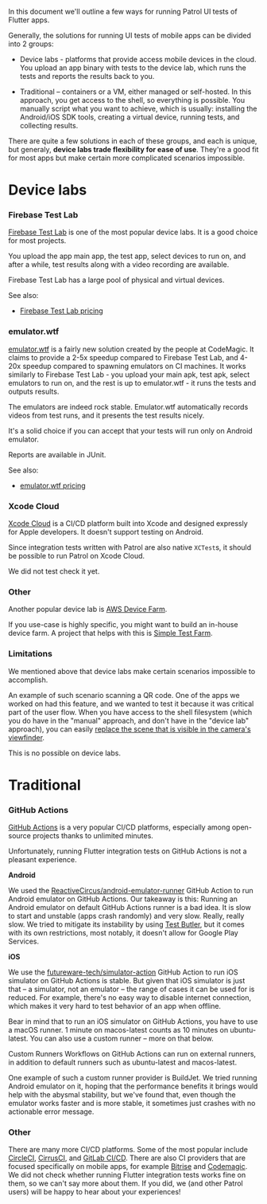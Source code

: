 In this document we'll outline a few ways for running Patrol UI tests of Flutter
apps.

Generally, the solutions for running UI tests of mobile apps can be divided into
2 groups:

- Device labs - platforms that provide access mobile devices in the cloud. You
  upload an app binary with tests to the device lab, which runs the tests and
  reports the results back to you.

- Traditional – containers or a VM, either managed or self-hosted. In this
  approach, you get access to the shell, so everything is possible. You manually
  script what you want to achieve, which is usually: installing the Android/iOS
  SDK tools, creating a virtual device, running tests, and collecting results.

There are quite a few solutions in each of these groups, and each is unique, but
generaly, **device labs trade flexibility for ease of use**. They're a good fit
for most apps but make certain more complicated scenarios impossible.

# Device labs

### Firebase Test Lab

[Firebase Test Lab] is one of the most popular device labs. It is a good choice
for most projects.

You upload the app main app, the test app, select devices to run on, and after a
while, test results along with a video recording are available.

Firebase Test Lab has a large pool of physical and virtual devices.

See also:

- [Firebase Test Lab pricing]

### emulator.wtf

[emulator.wtf] is a fairly new solution created by the people at CodeMagic. It
claims to provide a 2-5x speedup compared to Firebase Test Lab, and 4-20x
speedup compared to spawning emulators on CI machines. It works similarly to
Firebase Test Lab - you upload your main apk, test apk, select emulators to run
on, and the rest is up to emulator.wtf - it runs the tests and outputs results.

The emulators are indeed rock stable. Emulator.wtf automatically records videos
from test runs, and it presents the test results nicely.

It's a solid choice if you can accept that your tests will run only on Android
emulator.

Reports are available in JUnit.

See also:

- [emulator.wtf pricing]

### Xcode Cloud

[Xcode Cloud] is a CI/CD platform built into Xcode and designed expressly for
Apple developers. It doesn't support testing on Android.

Since integration tests written with Patrol are also native `XCTest`s, it should
be possible to run Patrol on Xcode Cloud.

We did not test check it yet.

### Other

Another popular device lab is [AWS Device Farm].

If you use-case is highly specific, you might want to build an in-house device
farm. A project that helps with this is [Simple Test Farm].

### Limitations

We mentioned above that device labs make certain scenarios impossible to
accomplish.

An example of such scenario scanning a QR code. One of the apps we worked on had
this feature, and we wanted to test it because it was critical part of the user
flow. When you have access to the shell filesystem (which you do have in the
"manual" approach, and don't have in the "device lab" approach), you can easily
[replace the scene that is visible in the camera's viewfinder][so_viewfinder].

This is no possible on device labs.

# Traditional

### GitHub Actions

[GitHub Actions] is a very popular CI/CD platforms, especially among open-source
projects thanks to unlimited minutes.

Unfortunately, running Flutter integration tests on GitHub Actions is not a
pleasant experience.

**Android**

We used the [ReactiveCircus/android-emulator-runner] GitHub Action to run
Android emulator on GitHub Actions. Our takeaway is this: Running an Android
emulator on default GitHub Actions runner is a bad idea. It is slow to start and
unstable (apps crash randomly) and very slow. Really, really slow. We tried to
mitigate its instability by using [Test Butler], but it comes with its own
restrictions, most notably, it doesn't allow for Google Play Services.

**iOS**

We use the [futureware-tech/simulator-action] GitHub Action to run iOS simulator
on GitHub Actions is stable. But given that iOS simulator is just that – a
simulator, not an emulator – the range of cases it can be used for is reduced.
For example, there's no easy way to disable internet connection, which makes it
very hard to test behavior of an app when offline.

Bear in mind that to run an iOS simulator on GitHub Actions, you have to use a
macOS runner. 1 minute on macos-latest counts as 10 minutes on ubuntu-latest.
You can also use a custom runner – more on that below.

Custom Runners Workflows on GitHub Actions can run on external runners, in
addition to default runners such as ubuntu-latest and macos-latest.

One example of such a custom runner provider is BuildJet. We tried running
Android emulator on it, hoping that the performance benefits it brings would
help with the abysmal stability, but we've found that, even though the emulator
works faster and is more stable, it sometimes just crashes with no actionable
error message.

### Other

There are many more CI/CD platforms. Some of the most popular include
[CircleCI], [CirrusCI], and [GitLab CI/CD]. There are also CI providers that are
focused specifically on mobile apps, for example [Bitrise] and [Codemagic]. We
did not check whether running Flutter integration tests works fine on them, so
we can't say more about them. If you did, we (and other Patrol users) will be
happy to hear about your experiences!

[github actions]: https://github.com/features/actions
[aws device farm]: https://aws.amazon.com/device-farm
[emulator.wtf]: https://emulator.wtf
[emulator.wtf pricing]: https://emulator.wtf/pricing
[firebase test lab]: https://firebase.google.com/docs/test-lab
[firebase test lab pricing]: https://firebase.google.com/docs/test-lab/usage-quotas-pricing
[xcode cloud]: https://developer.apple.com/xcode-cloud
[test butler]: https://github.com/linkedin/test-butler
[reactivecircus/android-emulator-runner]: https://github.com/ReactiveCircus/android-emulator-runner
[futureware-tech/simulator-action]: https://github.com/futureware-tech/simulator-action
[simple test farm]: https://github.com/DeviceFarmer/stf
[so_viewfinder]: https://stackoverflow.com/questions/13818389/android-emulator-camera-custom-image
[circleci]: https://circleci.com
[cirrusci]: https://cirrus-ci.org
[gitlab ci/cd]: https://docs.gitlab.com/ee/ci
[bitrise]: https://bitrise.io
[codemagic]: https://codemagic.io/start
